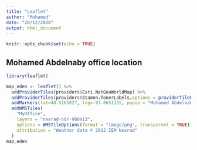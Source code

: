 ```yaml
---
title: "Leaflet"
author: "Mohamed"
date: "20/12/2020"
output: html_document
---
```


```r
knitr::opts_chunk$set(echo = TRUE)
```


## Mohamed Abdelnaby office location

```r
library(leaflet)

map_eden <- leaflet() %>%
  addProviderTiles(providers$Esri.NatGeoWorldMap) %>%
  addProviderTiles(providers$Stamen.TonerLabels,options = providerTileOptions(opacity = 0.45)) %>%
  addMarkers(lat=48.5161827, lng=-97.8651335, popup = "Mohamed Abdelnaby") %>%
  addWMSTiles(
    "MyOffice",
    layers = "nexrad-n0r-900913",
    options = WMSTileOptions(format = "image/png", transparent = TRUE),
    attribution = "Weather data © 2012 IEM Nexrad"
  )
map_eden
```